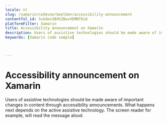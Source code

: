 ```yaml
---
locale: nl
slug: /xamarin/codevoorbeelden/accessibility-announcement
contentful_id: 5vGdox3BXhZBwvVEMNT8i8
platformFilter: Xamarin
title: Accessibility announcement on Xamarin
description: Users of assistive technologies should be made aware of important changes in content through accessibility announcements.
keywords: [Xamarin code sample]


	
---
```


# Accessibility announcement on Xamarin

Users of assistive technologies should be made aware of important changes in content through accessibility announcements. What happens next depends on the active assistive technology. The screen reader for example, will read the message aloud.

<CodeSample id="accessibility-announcement" locale="nl" platform="xamarin"/>